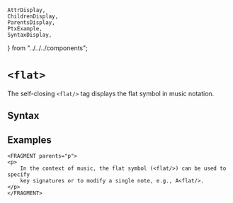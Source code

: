     AttrDisplay,
    ChildrenDisplay,
    ParentsDisplay,
    PtxExample,
    SyntaxDisplay,
} from "../../../components";

# `<flat>`

The self-closing `<flat/>` tag displays the flat symbol in music notation. 

## Syntax

<SyntaxDisplay name="flat" />

## Examples

```ptx-example
<FRAGMENT parents="p">
<p>
    In the context of music, the flat symbol (<flat/>) can be used to specify
    key signatures or to modify a single note, e.g., A<flat/>. 
</p>
</FRAGMENT>
```
